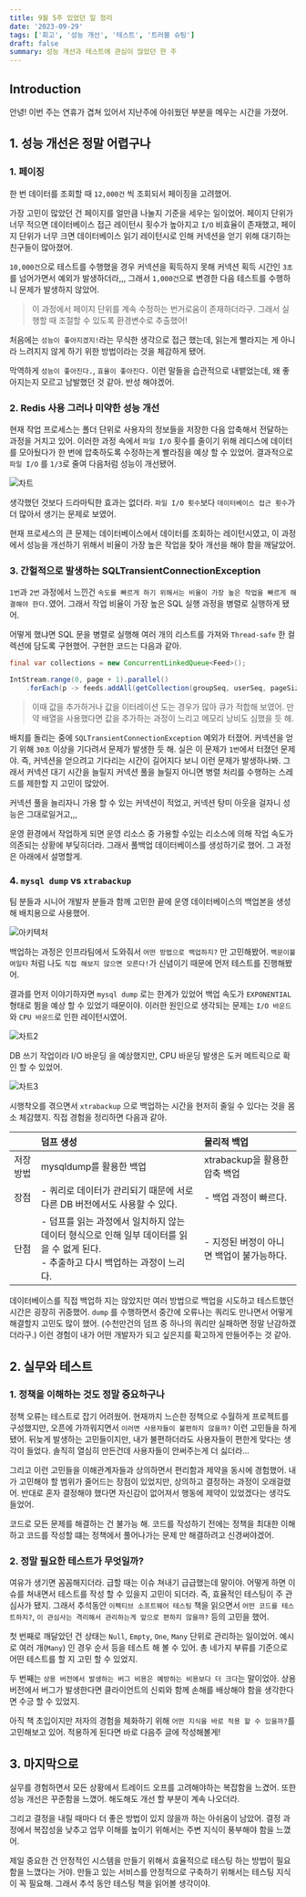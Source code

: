 ```yaml
---
title: 9월 5주 있었던 일 정리
date: '2023-09-29'
tags: ['회고', '성능 개선', '테스트', '트러블 슈팅']
draft: false
summary: 성능 개선과 테스트에 관심이 많았던 한 주
---
```


## Introduction

안녕! 이번 주는 연휴가 겹쳐 있어서 지난주에 아쉬웠던 부분을 메우는 시간을 가졌어.

<TOCInline toc={props.toc} exclude="Introduction" />

## 1. 성능 개선은 정말 어렵구나

### 1. 페이징

한 번 데이터를 조회할 때 `12,000건` 씩 조회되서 페이징을 고려했어.

가장 고민이 많았던 건 페이지를 얼만큼 나눌지 기준을 세우는 일이었어.
페이지 단위가 너무 적으면 데이터베이스 접근 레이턴시 횟수가 높아지고 `I/O` 비효율이 존재했고,
페이지 단위가 너무 크면 데이터베이스 읽기 레이턴시로 인해 커넥션을 얻기 위해 대기하는 친구들이 많아졌어.

`10,000건`으로 테스트를 수행했을 경우 커넥션을 획득하지 못해 커넥션 획득 시간인 `3초`를 넘어가면서 예외가 발생하더라,,,
그래서 `1,000건`으로 변경한 다음 테스트를 수행하니 문제가 발생하지 않았어.

> 이 과정에서 페이지 단위를 계속 수정하는 번거로움이 존재하더라구. 그래서 실행할 때 조절할 수 있도록 환경변수로 추출했어!

처음에는 `성능이 좋아지겠지!`라는 무식한 생각으로 접근 했는데,
읽는게 빨라지는 게 아니라 느려지지 않게 하기 위한 방법이라는 것을 체감하게 됐어.

막역하게 `성능이 좋아진다.`, `효율이 좋아진다.` 이런 말들을 습관적으로 내뱉었는데, 왜 좋아지는지 모르고 남발했던 것 같아.
반성 해야겠어.

### 2. Redis 사용 그러나 미약한 성능 개선

현재 작업 프로세스는 폴더 단위로 사용자의 정보들을 저장한 다음 압축해서 전달하는 과정을 거치고 있어.
이러한 과정 속에서 `파일 I/O` 횟수를 줄이기 위해 레디스에 데이터를 모아뒀다가 한 번에 압축하도록 수정하는게 빨라짐을 예상 할 수 있었어.
결과적으로 `파일 I/O` 를 `1/3`로 줄여 다음처럼 성능이 개선됐어.

![차트](/static/images/reminiscence/9m5w/chart.png)

생각했던 것보다 드라마틱한 효과는 없더라.
`파일 I/O 횟수`보다 `데이터베이스 접근 횟수`가 더 많아서 생기는 문제로 보였어.

현재 프로세스의 큰 문제는 데이터베이스에서 데이터를 조회하는 레이턴시였고,
이 과정에서 성능을 개선하기 위해서 비율이 가장 높은 작업을 찾아 개선을 해야 함을 깨달았어.

### 3. 간헐적으로 발생하는 SQLTransientConnectionException

`1번`과 `2번` 과정에서 느낀건 `속도를 빠르게 하기 위해서는 비율이 가장 높은 작업을 빠르게 해결해야 한다.`였어.
그래서 작업 비율이 가장 높은 SQL 실행 과정을 병렬로 실행하게 됐어.

어떻게 했냐면 SQL 문을 병렬로 실행해 여러 개의 리스트를 가져와 `Thread-safe` 한 컬렉션에 담도록 구현했어.
구현한 코드는 다음과 같아.

```java
final var collections = new ConcurrentLinkedQueue<Feed>();

IntStream.range(0, page + 1).parallel()
    .forEach(p -> feeds.addAll(getCollection(groupSeq, userSeq, pageSize, p * pageSize)));
```

> 이때 값을 추가하거나 값을 이터레이션 도는 경우가 많아 큐가 적합해 보였어.
> 만약 배열을 사용했다면 값을 추가하는 과정이 느리고 메모리 낭비도 심했을 듯 해.

배치를 돌리는 중에 `SQLTransientConnectionException` 예외가 터졌어. 커넥션을 얻기 위해 `30초` 이상을 기다려서 문제가 발생한 듯 해.
실은 이 문제가 `1번`에서 터졌던 문제야. 즉, 커넥션을 얻으려고 기다리는 시간이 길어지다 보니 이런 문제가 발생하나봐.
그래서 커넥션 대기 시간을 늘릴지 커넥션 풀을 늘릴지 아니면 병렬 처리를 수행하는 스레드를 제한할 지 고민이 많았어.

커넥션 풀을 늘리자니 가용 할 수 있는 커넥션이 적었고, 커넥션 탕미 아웃을 걸자니 성능은 그대로일거고,,,

운영 환경에서 작업하게 되면 운영 리소스 중 가용할 수있는 리소스에 의해 작업 속도가 의존되는 상황에 부딪히더라.
그래서 풀백업 데이터베이스를 생성하기로 했어. 그 과정은 아래에서 설명할게.

### 4. `mysql dump` vs `xtrabackup`

팀 분들과 시니어 개발자 분들과 함께 고민한 끝에 운영 데이터베이스의 백업본을 생성해 배치용으로 사용했어.

![아키텍처](/static/images/reminiscence/9m5w/arch.png)

백업하는 과정은 인프라팀에서 도와줘서 `어떤 방법으로 백업하지?` 만 고민해봤어.
`백문이불여일타` 처럼 나도 `직접 해보지 않으면 모른다!`가 신념이기 때문에 먼저 테스트를 진행해봤어.

결과를 먼저 이야기하자면 `mysql dump` 로는 한계가 있었어
백업 속도가 `EXPONENTIAL` 형태로 뜀을 예상 할 수 있었기 때문이야.
이러한 원인으로 생각되는 문제는 `I/O 바운드`와 `CPU 바운드`로 인한 레이턴시였어.

![차트2](/static/images/reminiscence/9m5w/chart2.png)

DB 쓰기 작업이라 I/O 바운딩 을 예상했지만, CPU 바운딩 발생은 도커 메트릭으로 확인 할 수 있었어.

![차트3](/static/images/reminiscence/9m5w/chart3.png)

시행착오를 겪으면서 `xtrabackup` 으로 백업하는 시간을 현저히 줄일 수 있다는 것을 몸소 체감했지.
직접 경험을 정리하면 다음과 같아.

|       | 덤프 생성                                                                             | 물리적 백업                   |
|:------|:----------------------------------------------------------------------------------|:-------------------------|
| 저장 방법 | mysqldump를 활용한 백업                                                                 | xtrabackup을 활용한 압축 백업    |
| 장점    | - 쿼리로 데이터가 관리되기 때문에 서로 다른 DB 버전에서도 사용할 수 있다.                                      | - 백업 과정이 빠르다.            |
| 단점    | - 덤프를 읽는 과정에서 일치하지 않는 데이터 형식으로 인해 일부 데이터를 읽을 수 없게 된다.<br/>- 추출하고 다시 백업하는 과정이 느리다. | - 지정된 버정이 아니면 백업이 불가능하다. |

데이터베이스를 직접 백업하 지는 않았지만 여러 방법으로 백업을 시도하고 테스트했던 시간은 굉장히 귀중했어.
`dump` 를 수행하면서 중간에 오류나는 쿼리도 만나면서 어떻게 해결할지 고민도 많이 했어. (수천만건의 덤프 중 하나의 쿼리만 실패하면 정말 난감하겠더라구.)
이런 경험이 내가 어떤 개발자가 되고 싶은지를 확고하게 만들어주는 것 같아.

## 2. 실무와 테스트

### 1. 정책을 이해하는 것도 정말 중요하구나

정책 오류는 테스트로 잡기 어려웠어.
현재까지 느슨한 정책으로 수월하게 프로젝트를 구성했지만, 오픈에 가까워지면서 `이러면 사용자들이 불편하지 않을까?` 이런 고민들을 하게 됐어.
뒤늦게 발생하는 고민들이지만, 내가 불편하더라도 사용자들이 편한게 맞다는 생각이 들었다. 솔직히 열심히 만든건데 사용자들이 안써주는게 더 싫더라...

그리고 이런 고민들을 이해관계자들과 상의하면서 편리함과 제약을 동시에 경험했어.
내가 고민해야 할 범위가 줄어드는 장점이 있었지만, 상의하고 결정하는 과정이 오래걸렸어.
반대로 혼자 결정해야 했다면 자신감이 없어져서 행동에 제약이 있었겠다는 생각도 들었어.

코드로 모든 문제를 해결하는 건 불가능 해.
코드를 작성하기 전에는 정책을 최대한 이해하고 코드를 작성할 떄는 정책에서 풀어나가는 문제 만 해결하려고 신경써야겠어.

### 2. 정말 필요한 테스트가 무엇일까?

여유가 생기면 꼼꼼해지더라. 급할 때는 이슈 쳐내기 급급했는데 말이야.
어떻게 하면 이슈를 쳐내면서 테스트를 작성 할 수 있을지 고민이 되더라. 즉, 효율적인 테스팅이 주 관심사가 됐지.
그래서 추석동안 `이펙티브 소프트웨어 테스팅` 책을 읽으면서  `어떤 코드를 테스트하지?`, `이 관심사는 격리해서 관리하는게 앞으로 편하지 않을까?` 등의 고민을 했어.

첫 번째로 깨달았던 건 상태는 `Null`, `Empty`, `One`, `Many` 단위로 관리하는 일이었어.
예시로 여러 개(`Many`) 인 경우 순서 등을 테스트 해 볼 수 있어.
총 네가지 부류를 기준으로 어떤 테스트를 할 지 고민 할 수 있었지.

두 번째는 `상용 버전에서 발생하는 버그 비용은 예방하는 비용보다 더 크다`는 말이었아.
상용 버전에서 버그가 발생한다면 클라이언트의 신뢰와 함께 손해를 배상해야 함을 생각한다면 수긍 할 수 있었지.

아직 책 초입이지만 저자의 경험을 체화하기 위해 `어떤 지식을 바로 적용 할 수 있을까?`를 고민해보고 있어.
적용하게 된다면 바로 다음주 글에 작성해볼게!

## 3. 마지막으로

실무를 경험하면서 모든 상황에서 트레이드 오프를 고려해야하는 복잡함을 느겼어.
또한 성능 개선은 꾸준함을 느꼈어. 해도해도 개선 할 부분이 계속 나오더라.

그리고 결정을 내릴 때마다 더 좋은 방법이 있지 않을까 하는 아쉬움이 남았어.
결정 과정에서 복잡성을 낮추고 업무 이해를 높이기 위해서는 주변 지식이 풍부해야 함을 느꼈어.

제일 중요한 건 안정적인 시스템을 만들기 위해서 효율적으로 테스팅 하는 방법이 필요함을 느꼈다는 거야.
만들고 있는 서비스를 안정적으로 구축하기 위해서는 테스팅 지식이 꼭 필요해.
그래서 추석 동안 테스팅 책을 읽어볼 생각이야.
